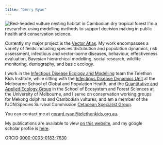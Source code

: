```yaml
---
title: "Gerry Ryan"
---
```


![Red-headed vulture nesting habitat in Cambodian dry tropical forest](images/rhv_nest-area_mekong_2012_37.jpg)
I'm a researcher using modelling methods to support decision making in public health and conservation science.

Currently my major project is the [Vector Atlas](https://vectoratlas.icipe.org){target="_blank"}. My work encompasses a variety of fields including species distribution and population dynamics, risk assessment, infectious and vector-borne diseases, behaviour, effectiveness evaluation, Bayesian hierarchical modelling, social research, wildlife monitoring, demography, and basic ecology.

I work in the [Infectious Disease Ecology and Modelling](https://www.telethonkids.org.au/our-research/brain-and-behaviour/child-health-analytics-research-program/infectious-disease-ecology-and-modelling/){target="_blank"} team the Telethon Kids Institute, while sitting with the [Infectious Disease Dynamics Unit](https://mspgh.unimelb.edu.au/research-groups/centre-for-epidemiology-and-biostatistics-research/Infectious-Disease-Dynamics){target="_blank"} at the Melbourne School of Global and Population Health, and the [Quantitative and Applied Ecology Group](http://qaeco.com/){target="_blank"} in the School of Ecosystem and Forest Sciences at the University of Melbourne, and I serve on conservation working groups for Mekong dolphins and Cambodian vultures, and am a member of the IUCN/Species Survival Commission [Cetacean Specialist Group](http://iucn-csg.org/){target="_blank"}.

You can contact me at [gerard.ryan\@telethonkids.org.au](mailto:gerard.ryan@telethonkids.org.au){.email}.

My publications are available to view [on this website](publications.qmd), and my google scholar profile is [here](https://scholar.google.com.au/citations?user=pU7MMEoAAAAJ&hl=en){target="_blank"}.

ORCID [0000-0003-0183-7630](https://orcid.org/0000-0003-0183-7630)
